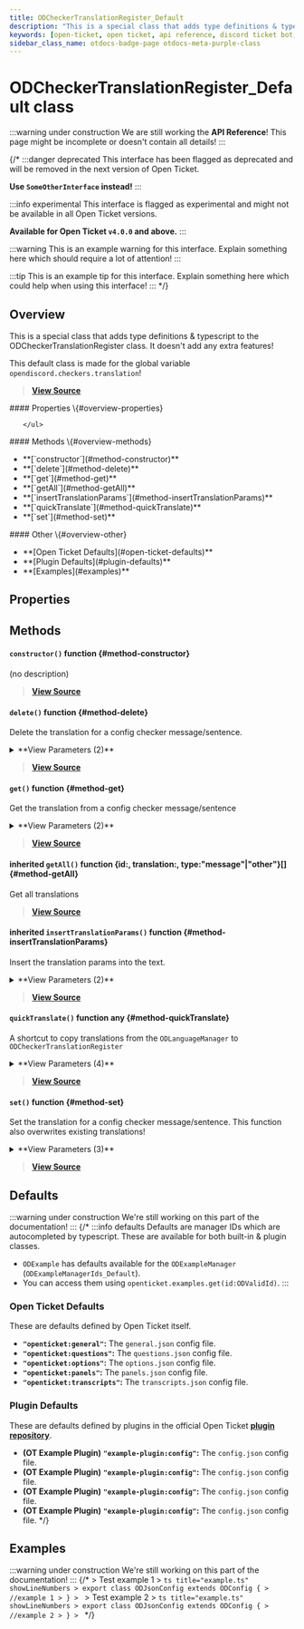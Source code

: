 ```yaml
---
title: ODCheckerTranslationRegister_Default
description: "This is a special class that adds type definitions & typescript to the ODCheckerTranslationRegister class. It doesn't add any extra features!"
keywords: [open-ticket, open ticket, api reference, discord ticket bot, class]
sidebar_class_name: otdocs-badge-page otdocs-meta-purple-class
---
```

<head>
    <link rel="apple-touch-icon" href="/img/logo_vertical.png"/>
</head>

# ODCheckerTranslationRegister_Default <M color="purple">class</M>

:::warning under construction
We are still working the **API Reference**! This page might be incomplete or doesn't contain all details!
:::

{/*
:::danger deprecated
This interface has been flagged as deprecated and will be removed in the next version of Open Ticket.

**Use `SomeOtherInterface` instead!**
:::

:::info experimental
This interface is flagged as experimental and might not be available in all Open Ticket versions.

**Available for Open Ticket `v4.0.0` and above.**
:::

:::warning
This is an example warning for this interface. Explain something here which should require a lot of attention!
:::

:::tip
This is an example tip for this interface. Explain something here which could help when using this interface!
:::
*/}

## Overview
This is a special class that adds type definitions & typescript to the ODCheckerTranslationRegister class.
It doesn't add any extra features!

This default class is made for the global variable `opendiscord.checkers.translation`!

> [**View Source**](https://otgithub.dj-dj.be/tree/main/src/core/api/defaults/checker.ts#L311)

<FlexHorizontal>
<div style={{width:"30%"}}>
    #### Properties \{#overview-properties}
    <ul>
        
    </ul>
</div>
<div style={{width:"30%"}}>
    #### Methods \{#overview-methods}
    <ul>
        <li>**[`constructor`](#method-constructor)**</li>
        <li>**[`delete`](#method-delete)**</li>
        <li>**[`get`](#method-get)**</li>
        <li>**[`getAll`](#method-getAll)**</li>
        <li>**[`insertTranslationParams`](#method-insertTranslationParams)**</li>
        <li>**[`quickTranslate`](#method-quickTranslate)**</li>
        <li>**[`set`](#method-set)**</li>
    </ul>
</div>
<div style={{width:"30%"}}>
    #### Other \{#overview-other}
    <ul>
        <li>**[Open Ticket Defaults](#open-ticket-defaults)**</li>
        <li>**[Plugin Defaults](#plugin-defaults)**</li>
        <li>**[Examples](#examples)**</li>
    </ul>
</div>
</FlexHorizontal>

## Properties




## Methods
<Divider></Divider>
#### `constructor()` <M color="orange">function</M> <ApiBlock><ApiUrl url="class:ODCheckerTranslationRegister_Default" label="api.ODCheckerTranslationRegister_Default"/></ApiBlock> \{#method-constructor}
(no description)



> [**View Source**](https://otgithub.dj-dj.be)

<Divider></Divider>
#### `delete()` <M color="orange">function</M> <ApiBlock><ApiUrl url="js:boolean" label="boolean"/></ApiBlock> \{#method-delete}
Delete the translation for a config checker message/sentence.

<details>
<summary>**View Parameters (2)**</summary>
- **`type`:** <M color="brown">type</M> <ApiBlock>"other"</ApiBlock> - Parameter Description Lorem Ipsum.
- **`id`:** <M color="brown">type</M> <ApiBlock><ApiUrl url="type:ODCheckerTranslationRegisterOtherIds_Default" label="api.ODCheckerTranslationRegisterOtherIds_Default"/></ApiBlock> - Parameter Description Lorem Ipsum.
</details>

> [**View Source**](https://otgithub.dj-dj.be/tree/main/src/core/api/defaults/checker.ts#L328)

<Divider></Divider>
#### `get()` <M color="orange">function</M> <ApiBlock><ApiUrl url="js:string" label="string"/></ApiBlock> \{#method-get}
Get the translation from a config checker message/sentence

<details>
<summary>**View Parameters (2)**</summary>
- **`type`:** <M color="brown">type</M> <ApiBlock>"other"</ApiBlock> - Parameter Description Lorem Ipsum.
- **`id`:** <M color="brown">type</M> <ApiBlock><ApiUrl url="type:ODCheckerTranslationRegisterOtherIds_Default" label="api.ODCheckerTranslationRegisterOtherIds_Default"/></ApiBlock> - Parameter Description Lorem Ipsum.
</details>

> [**View Source**](https://otgithub.dj-dj.be/tree/main/src/core/api/defaults/checker.ts#L312)

<Divider></Divider>
#### <C color="orange">inherited</C> `getAll()` <M color="orange">function</M> <ApiBlock>\{id:<ApiUrl url="js:string" label="string"/>, translation:<ApiUrl url="js:string" label="string"/>, type:"message"|"other"\}[]</ApiBlock> \{#method-getAll}
Get all translations



> [**View Source**](https://otgithub.dj-dj.be/tree/main/src/core/api/modules/checker.ts#L203)

<Divider></Divider>
#### <C color="orange">inherited</C> `insertTranslationParams()` <M color="orange">function</M> <ApiBlock><ApiUrl url="js:string" label="string"/></ApiBlock> \{#method-insertTranslationParams}
Insert the translation params into the text.

<details>
<summary>**View Parameters (2)**</summary>
- **`text`:** <M color="blue">string</M> <ApiBlock><ApiUrl url="js:string" label="string"/></ApiBlock> - Parameter Description Lorem Ipsum.
- **`translationParams`:** <M color="pink">array</M> <ApiBlock><ApiUrl url="js:string" label="string"/>[]</ApiBlock> - Parameter Description Lorem Ipsum.
</details>

> [**View Source**](https://otgithub.dj-dj.be/tree/main/src/core/api/modules/checker.ts#L208)

<Divider></Divider>
#### `quickTranslate()` <M color="orange">function</M> <ApiBlock>any</ApiBlock> \{#method-quickTranslate}
A shortcut to copy translations from the `ODLanguageManager` to `ODCheckerTranslationRegister`

<details>
<summary>**View Parameters (4)**</summary>
- **`manager`:** <M color="purple">class</M> <ApiBlock><ApiUrl url="class:ODLanguageManager_Default" label="api.ODLanguageManager_Default"/></ApiBlock> - Parameter Description Lorem Ipsum.
- **`translationId`:** <M color="blue">string</M> <ApiBlock><ApiUrl url="js:string" label="string"/></ApiBlock> - Parameter Description Lorem Ipsum.
- **`type`:** <M color="brown">type</M> <ApiBlock>"message"|"other"</ApiBlock> - Parameter Description Lorem Ipsum.
- **`id`:** <M color="brown">type</M> <ApiBlock><ApiUrl url="type:ODCheckerTranslationRegisterOtherIds_Default" label="api.ODCheckerTranslationRegisterOtherIds_Default"/>|<ApiUrl url="type:ODCheckerTranslationRegisterMessageIds_Default" label="api.ODCheckerTranslationRegisterMessageIds_Default"/></ApiBlock> - Parameter Description Lorem Ipsum.
</details>

> [**View Source**](https://otgithub.dj-dj.be/tree/main/src/core/api/defaults/checker.ts#L336)

<Divider></Divider>
#### `set()` <M color="orange">function</M> <ApiBlock><ApiUrl url="js:boolean" label="boolean"/></ApiBlock> \{#method-set}
Set the translation for a config checker message/sentence. This function also overwrites existing translations!

<details>
<summary>**View Parameters (3)**</summary>
- **`type`:** <M color="brown">type</M> <ApiBlock>"other"</ApiBlock> - Parameter Description Lorem Ipsum.
- **`id`:** <M color="brown">type</M> <ApiBlock><ApiUrl url="type:ODCheckerTranslationRegisterOtherIds_Default" label="api.ODCheckerTranslationRegisterOtherIds_Default"/></ApiBlock> - Parameter Description Lorem Ipsum.
- **`translation`:** <M color="blue">string</M> <ApiBlock><ApiUrl url="js:string" label="string"/></ApiBlock> - Parameter Description Lorem Ipsum.
</details>

> [**View Source**](https://otgithub.dj-dj.be/tree/main/src/core/api/defaults/checker.ts#L320)

<Divider></Divider>

## Defaults
:::warning under construction
We're still working on this part of the documentation!
:::
{/*
:::info defaults
Defaults are manager IDs which are autocompleted by typescript. These are available for both built-in & plugin classes.
- `ODExample` has defaults available for the `ODExampleManager` (`ODExampleManagerIds_Default`).
- You can access them using `openticket.examples.get(id:ODValidId)`.
:::

### Open Ticket Defaults
These are defaults defined by Open Ticket itself.
- **`"openticket:general"`:** The `general.json` config file.
- **`"openticket:questions"`:** The `questions.json` config file.
- **`"openticket:options"`:** The `options.json` config file.
- **`"openticket:panels"`:** The `panels.json` config file.
- **`"openticket:transcripts"`:** The `transcripts.json` config file.

### Plugin Defaults
These are defaults defined by plugins in the official Open Ticket [**plugin repository**](https://odplugins.dj-dj.be/tree/main/open-ticket).
- <C color="blue">**(OT Example Plugin)**</C> **`"example-plugin:config"`:** The `config.json` config file.
- <C color="blue">**(OT Example Plugin)**</C> **`"example-plugin:config"`:** The `config.json` config file.
- <C color="blue">**(OT Example Plugin)**</C> **`"example-plugin:config"`:** The `config.json` config file.
- <C color="blue">**(OT Example Plugin)**</C> **`"example-plugin:config"`:** The `config.json` config file.
*/}

## Examples
:::warning under construction
We're still working on this part of the documentation!
:::
{/*
<Tabs>
    <TabItem value="First Example">
    > Test example 1
    > ```ts title="example.ts" showLineNumbers
    > export class ODJsonConfig extends ODConfig {
    >     //example 1
    > }
    > ```
    </TabItem>
    <TabItem value="Second Example">
    > Test example 2
    > ```ts title="example.ts" showLineNumbers
    > export class ODJsonConfig extends ODConfig {
    >     //example 2
    > }
    > ```
    </TabItem>
</Tabs>
*/}
